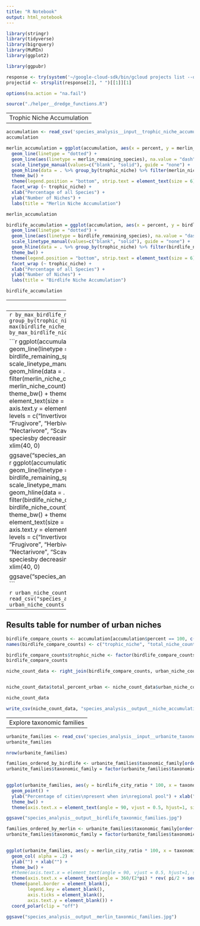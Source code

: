 ```yaml
---
title: "R Notebook"
output: html_notebook
---
```



```r
library(stringr)
library(tidyverse)
library(bigrquery)
library(MuMIn)
library(ggplot2)

library(ggpubr)

response <- try(system('~/google-cloud-sdk/bin/gcloud projects list --quiet', intern = T))
projectid <- strsplit(response[2], " ")[[1]][1]

options(na.action = "na.fail") 

source("./helper__dredge_functions.R")
```

----------------------------------
Trophic Niche Accumulation
----------------------------------

```r
accumulation <- read_csv('species_analysis__input__trophic_niche_accumulation.csv')
accumulation
```
```r
merlin_accumulation = ggplot(accumulation, aes(x = percent, y = merlin_niche_count)) + 
  geom_line(linetype = "dotted") + 
  geom_line(aes(linetype = merlin_remaining_species), na.value = "dash") +
  scale_linetype_manual(values=c("blank", "solid"), guide = "none") +
  geom_hline(data = . %>% group_by(trophic_niche) %>% filter(merlin_niche_count == max(merlin_niche_count)), aes(yintercept = merlin_niche_count), color = "blue", size = 0.25, linetype = "dashed") +
  theme_bw() +
  theme(legend.position = "bottom", strip.text = element_text(size = 6), axis.text.x = element_text(angle = 90, size = 6),  axis.text.y = element_text(size = 6)) +
  facet_wrap (~ trophic_niche) +
  xlab("Percentage of all Species") + 
  ylab("Number of Niches") +
  labs(title = "Merlin Niche Accumulation")

merlin_accumulation
```


```r
birdlife_accumulation = ggplot(accumulation, aes(x = percent, y = birdlife_niche_count)) + 
  geom_line(linetype = "dotted") + 
  geom_line(aes(linetype = birdlife_remaining_species), na.value = "dash") +
  scale_linetype_manual(values=c("blank", "solid"), guide = "none") +
  geom_hline(data = . %>% group_by(trophic_niche) %>% filter(birdlife_niche_count == max(birdlife_niche_count)), aes(yintercept = birdlife_niche_count), color = "blue", size = 0.25, linetype = "dashed") +
  theme_bw() +
  theme(legend.position = "bottom", strip.text = element_text(size = 6), axis.text.x = element_text(angle = 90, size = 6),  axis.text.y = element_text(size = 6)) +
  facet_wrap (~ trophic_niche) +
  xlab("Percentage of all Species") + 
  ylab("Number of Niches") +
  labs(title = "Birdlife Niche Accumulation")

birdlife_accumulation
```

----------------------
Total number of niches
----------------------
```r
by_max_birdlife_niche_count = accumulation %>% group_by(trophic_niche) %>% summarise(Value = max(birdlife_niche_count))
by_max_birdlife_niche_count[order(-by_max_birdlife_niche_count$Value),]
```

```r
ggplot(accumulation, aes(x = percent, y = merlin_niche_count)) + 
  geom_line(linetype = "dotted") + 
  geom_line(aes(linetype = birdlife_remaining_species), na.value = "dash") +
  scale_linetype_manual(values=c("blank", "solid"), guide = "none") +
  geom_hline(data = . %>% group_by(trophic_niche) %>% filter(merlin_niche_count == max(merlin_niche_count)), aes(yintercept = merlin_niche_count), color = "blue", size = 0.25, linetype = "dashed") +
  theme_bw() +
  theme(legend.position = "bottom", strip.text = element_text(size = 6), axis.text.x = element_text(angle = 90, size = 6),  axis.text.y = element_text(size = 6)) +
  facet_wrap (~ factor(trophic_niche, levels = c("Invertivore", "Aquatic predator", "Omnivore", "Vertivore", "Frugivore", "Herbivore aquatic", "Granivore", "Herbivore terrestrial", "Nectarivore", "Scavenger")), scales = "free") +
  xlab("Percentage of total species\nordered by decreasing urban tolerance") + 
  ylab("Number of niches") +
  xlim(40, 0)



ggsave("species_analysis__output__trophic_niche_accumlation_merlin.jpg")
```
```r
ggplot(accumulation, aes(x = percent, y = birdlife_niche_count)) + 
  geom_line(linetype = "dotted") + 
  geom_line(aes(linetype = birdlife_remaining_species), na.value = "dash") +
  scale_linetype_manual(values=c("blank", "solid"), guide = "none") +
  geom_hline(data = . %>% group_by(trophic_niche) %>% filter(birdlife_niche_count == max(birdlife_niche_count)), aes(yintercept = birdlife_niche_count), color = "blue", size = 0.25, linetype = "dashed") +
  theme_bw() +
  theme(legend.position = "bottom", strip.text = element_text(size = 6), axis.text.x = element_text(angle = 90, size = 6),  axis.text.y = element_text(size = 6)) +
  facet_wrap (~ factor(trophic_niche, levels = c("Invertivore", "Aquatic predator", "Omnivore", "Vertivore", "Frugivore", "Herbivore aquatic", "Granivore", "Herbivore terrestrial", "Nectarivore", "Scavenger")), scales = "free") +
  xlab("Percentage of total species\nordered by decreasing urban tolerance") + 
  ylab("Number of niches") +
  xlim(40, 0)



ggsave("species_analysis__output__trophic_niche_accumlation_birdlife.jpg")
```


```r
urban_niche_counts <- read_csv("species_analysis__input__birdlife_urban_niche_counts.csv")
urban_niche_counts
```

------------------------------------------------
Results table for number of urban niches
------------------------------------------------
```r
birdlife_compare_counts <- accumulation[accumulation$percent == 100, c("trophic_niche", "birdlife_niche_count")]
names(birdlife_compare_counts) <- c("trophic_niche", "total_niche_count")

birdlife_compare_counts$trophic_niche <- factor(birdlife_compare_counts$trophic_niche)
birdlife_compare_counts

niche_count_data <- right_join(birdlife_compare_counts, urban_niche_counts)


niche_count_data$total_percent_urban <- niche_count_data$urban_niche_count / niche_count_data$total_niche_count

niche_count_data
```

```r
write_csv(niche_count_data, "species_analysis__output__niche_accumulation_results.csv")
```



-------------------------
Explore taxonomic families
-------------------------
```r
urbanite_families <- read_csv('species_analysis__input__urbanite_taxonomic_families.csv')
urbanite_families
```

```r
nrow(urbanite_families)
```

```r
families_ordered_by_birdlife <- urbanite_families$taxonomic_family[order(urbanite_families$birdlife_city_ratio)]
urbanite_families$taxonomic_family = factor(urbanite_families$taxonomic_family, levels=families_ordered_by_birdlife)

                  
ggplot(urbanite_families, aes(y = birdlife_city_ratio * 100, x = taxonomic_family)) + 
  geom_point() +
  ylab("Percentage of cities\npresent when in\nregional pool") + xlab("Taxonomic Family") +
  theme_bw() +
  theme(axis.text.x = element_text(angle = 90, vjust = 0.5, hjust=1, size=5)) 

ggsave("species_analysis__output__birdlife_taxonmic_families.jpg")
```
```r
families_ordered_by_merlin <- urbanite_families$taxonomic_family[order(urbanite_families$merlin_city_ratio)]
urbanite_families$taxonomic_family = factor(urbanite_families$taxonomic_family, levels=families_ordered_by_merlin)

                  
ggplot(urbanite_families, aes(y = merlin_city_ratio * 100, x = taxonomic_family)) + 
  geom_col( alpha = .2) +
  ylab("") + xlab("") +
  theme_bw() +
  #theme(axis.text.x = element_text(angle = 90, vjust = 0.5, hjust=1, size=5)) +
  theme(axis.text.x = element_text(angle = 360/(2*pi) * rev( pi/2 + seq( pi/155, 2*pi-pi/155, len=155)))) +
  theme(panel.border = element_blank(),
        legend.key = element_blank(),
        axis.ticks = element_blank(),
        axis.text.y = element_blank()) +
  coord_polar(clip = "off")

ggsave("species_analysis__output__merlin_taxonmic_families.jpg")
```



